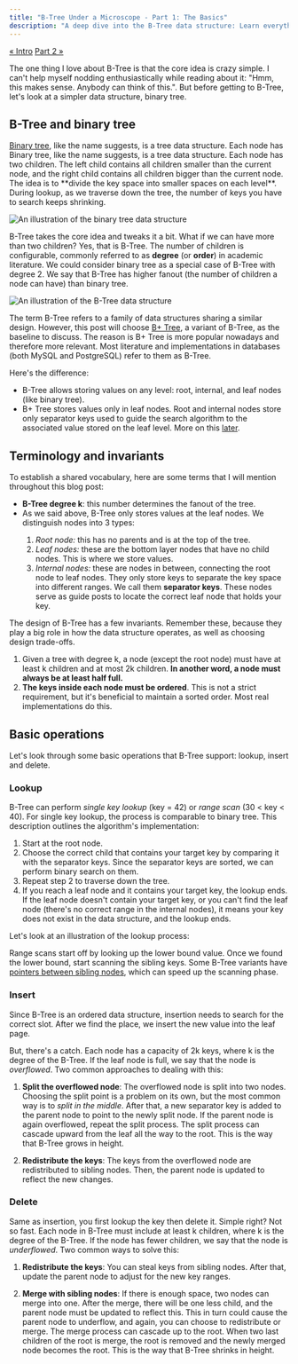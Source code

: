 ```yaml
---
title: "B-Tree Under a Microscope - Part 1: The Basics"
description: "A deep dive into the B-Tree data structure: Learn everything from basic operations to variations and various optimizations."
---
```



<Layout stickyAsideId="sticky-aside">
<div slot="aside" id="sticky-aside" class="sticky mt-12">
  <TableOfContents
    headings={[
      {
        depth: 2,
        slug: 'b-tree-and-binary-tree',
        text: 'B-Tree and binary tree'
      },
      {
        depth: 2,
        slug: 'terminology-and-invariants',
        text: 'Terminology and invariants'
      },
      { depth: 2, slug: 'basic-operations', text: 'Basic operations' },
      { depth: 3, slug: 'lookup', text: 'Lookup' },
      { depth: 3, slug: 'insert', text: 'Insert' },
      { depth: 3, slug: 'delete', text: 'Delete' }
    ]}
    client:only="preact"
  />
  <div class="mt-4 flex justify-between text-base text-stone-600">
    <a href="/btree-under-a-microscope/intro" class="hover:underline underline-offset-4">« Intro</a>
    <a href="/btree-under-a-microscope/databases" class="hover:underline underline-offset-4">Part 2 »</a>
  </div>
</div>

<PartHeading text="The Basics" part={1} />

The one thing I love about B-Tree is that the core idea is crazy simple. I
can't help myself nodding enthusiastically while reading about it: "Hmm, this
makes sense. Anybody can think of this.". But before getting to B-Tree, let's
look at a simpler data structure, binary tree.

## B-Tree and binary tree

<p>
  <a href="https://en.wikipedia.org/wiki/Binary_tree" rel="noopener noreferrer"
    target="_blank" class="link">Binary tree</a>,
  like the name suggests, is a tree data structure. Each node has
  Binary tree, like the name suggests, is a tree data structure. Each node has
  two children. The left child contains all children smaller than the current
  node, and the right child contains all children bigger than the current node.
  The idea is to **divide the key space into smaller spaces on each level**.
  During lookup, as we traverse down the tree, the number of keys you have to
  search keeps shrinking.
</p>

<Image src={binaryTree} alt="An illustration of the binary tree data structure" class="my-8 max-w-xs mx-auto" />

B-Tree takes the core idea and tweaks it a bit. What if we can have more than
two children? Yes, that is B-Tree. The number of children is configurable,
commonly referred to as **degree** (or **order**) in academic literature. We
could consider binary tree as a special case of B-Tree with degree 2. We say
that B-Tree has higher fanout (the number of children a node can have) than
binary tree.

<Image src={plainBtree} alt="An illustration of the B-Tree data structure" class="custom-image" />

<Callout title="B+ Tree">
  <p>The term B-Tree refers to a family of data structures sharing a similar
    design. However, this post will choose
    <a
      href="https://en.wikipedia.org/wiki/B%2B_tree"
      rel="noopener noreferrer"
      target="_blank"
      class="link"
    >B+ Tree</a>,
    a variant of B-Tree, as the
    baseline to discuss. The reason is B+ Tree is more popular nowadays and
    therefore more relevant. Most literature and implementations in databases
    (both MySQL and PostgreSQL) refer to them as B-Tree.</p>
  <p class="!mb-2">Here's the difference:</p>
  <ul class="list-disc pl-10">
    <li>B-Tree allows storing values on any level: root, internal, and leaf
      nodes (like binary tree).</li>
    <li>B+ Tree stores values only in leaf nodes. Root and internal nodes store
      only separator keys used to guide the search algorithm to the associated
      value stored on the leaf level. More on this
      <a
        href="/btree-under-a-microscope/variations#b-plus-tree"
        rel="noopener noreferrer"
        target="_blank"
        class="link"
      >later</a>.</li>
  </ul>
</Callout>

## Terminology and invariants

To establish a shared vocabulary, here are some terms that I will mention
throughout this blog post:

<ul class="list-disc pl-10">
  <li><strong>B-Tree degree k</strong>: this number determines the fanout of the tree.</li>
  <li>As we said above, B-Tree only stores values at the leaf nodes. We
    distinguish nodes into 3 types:</li>
  <ol class="list-decimal pl-10">
    <li><em>Root node:</em> this has no parents and is at the top of the tree.</li>
    <li><em>Leaf nodes:</em> these are the bottom layer nodes that have no
      child nodes. This is where we store values.</li>
    <li><em>Internal nodes:</em> these are nodes in between, connecting the
      root node to leaf nodes. They only store keys to separate the key space
      into different ranges. We call them <strong>separator keys</strong>.
      These nodes serve as guide posts to locate the correct leaf node that
      holds your key.</li>
  </ol>
</ul>

The design of B-Tree has a few invariants. Remember these, because they play a
big role in how the data structure operates, as well as choosing design
trade-offs.

<ol class="list-disc pl-10">
  <li>Given a tree with degree k, a node (except the root node) must have at
    least k children and at most 2k children. <strong>In another word, a node
      must always be at least half full.</strong></li>
  <li><strong>The keys inside each node must be ordered</strong>. This is not a
    strict requirement, but it's beneficial to maintain a sorted order. Most
    real implementations do this.</li>
</ol>

## Basic operations

Let's look through some basic operations that B-Tree support: lookup, insert and delete.

### Lookup

B-Tree can perform <em>single key lookup</em> (key = 42) or <em>range scan</em>
(30 < key < 40). For single key lookup, the process is comparable
to binary tree. This description outlines the algorithm's implementation:

<ol
  class="list-decimal pl-10">
  <li>Start at the root node.</li>
  <li>Choose the correct child that contains your target key by comparing it
    with the separator keys. Since the separator keys are sorted, we can
    perform binary search on them.</li>
  <li>Repeat step 2 to traverse down the tree.</li>
  <li>If you reach a leaf node and it contains your target key, the lookup
    ends. If the leaf node doesn't contain your target key, or you can't find
    the leaf node (there's no correct range in the internal nodes), it means
    your key does not exist in the data structure, and the lookup ends.</li>
</ol>

Let's look at an illustration of the lookup process:

<AnimationVideo
  src="/videos/lookup.mp4"
  client:load
/>

<p>
  Range scans start off by looking up the lower bound value. Once we found the
  lower bound, start scanning the sibling keys. Some B-Tree variants have
  <a
    href="/btree-under-a-microscope/optimizations#sibling-pointers"
    rel="noopener noreferrer"
    target="_blank"
    class="link">pointers between sibling nodes</a>,
  which can speed up the scanning phase.
</p>

### Insert

Since B-Tree is an ordered data structure, insertion needs to search for the
correct slot. After we find the place, we insert the new value into the leaf page.

But, there's a catch. Each node has a capacity of 2k keys, where k is the
degree of the B-Tree. If the leaf node is full, we say that the node is
*overflowed*. Two common approaches to dealing with this:

<ol class="list-decimal pl-10" start="1">
  <li><b>Split the overflowed node</b>: The overflowed node is split into two nodes.
    Choosing the split point is a problem on its own, but the most common way
    is to <em>split in the middle</em>. After that, a new separator key is
    added to the parent node to point to the newly split node. If the parent
    node is again overflowed, repeat the split process. The split process can
    cascade upward from the leaf all the way to the root. This is the way that
    B-Tree grows in height.</li>
</ol>

<div class="pl-10">
  <AnimationVideo
    src="/videos/insert-split.mp4"
    keyMoments={[
      { time: 1.5, text: "Find insert position" },
      { time: 7, text: "Insert and split leaf node" },
      { time: 12, text: "Split cascades up to internal node" },
      { time: 19, text: "Split cascades up to root node" },
      { time: 27, text: "Create new root node" },
    ]}
    client:load
  />
</div>

<ol class="list-decimal pl-10" start="2">
  <li><b>Redistribute the keys</b>: The keys from the overflowed node are
    redistributed to sibling nodes. Then, the parent node is updated to reflect
    the new changes.</li>
</ol>

<div class="pl-10">
  <AnimationVideo
    src="/videos/insert-redistribute.mp4"
    keyMoments={[
      { time: 1.5, text: "Find insert position" },
      { time: 7, text: "Insert new key" },
      { time: 12, text: "Redistribute keys" },
      { time: 15, text: "Update parent node" },
    ]}
    client:load
  />
</div>

### Delete

Same as insertion, you first lookup the key then delete it. Simple right?
Not so fast. Each node in B-Tree must include at least k children, where k is
the degree of the B-Tree. If the node has fewer children, we say that the node
is *underflowed*. Two common ways to solve this:

<ol class="list-decimal pl-10" start="1">
  <li><b>Redistribute the keys</b>: You can steal keys from sibling nodes.
    After that, update the parent node to adjust for the new key ranges.</li>
</ol>

<div class="pl-10">
  <AnimationVideo
    src="/videos/delete-redistribute.mp4"
    keyMoments={[
      { time: 1.5, text: "Lookup key" },
      { time: 8, text: "Delete key" },
      { time: 12, text: "Redistribute keys" },
      { time: 15, text: "Update parent node" },
    ]}
    client:load
  />
</div>

<ol class="list-decimal pl-10" start="2">
  <li><b>Merge with sibling nodes</b>: If there is enough space, two nodes can
    merge into one. After the merge, there will be one less child, and the
    parent node must be updated to reflect this. This in turn could cause the
    parent node to underflow, and again, you can choose to redistribute or
    merge. The merge process can cascade up to the root. When two last children
    of the root is merge, the root is removed and the newly merged node becomes
    the root. This is the way that B-Tree shrinks in height.</li>
</ol>

<div class="pl-10">
  <AnimationVideo
    src="/videos/delete-merge.mp4"
    keyMoments={[
      { time: 1.5, text: "Lookup key" },
      { time: 8, text: "Delete key" },
      { time: 11, text: "Merge nodes" },
      { time: 14, text: "Update parent node" },
    ]}
    client:load
  />
</div>

<ChapterLink text="Continue to Part 2: Databases" href="/btree-under-a-microscope/databases" />

</Layout>
